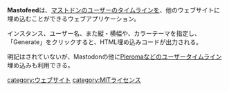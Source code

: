 {{Infobox software
| Name                = Mastofeed
<!-- | Image               = [[ファイル:Amaroq.jpg|120px|Amaroq]] -->
| Developer           = Drew Harwell
| SourceCode          = https://github.com/fenwick67/mastofeed
| Platform            = ウェブ
| ProgrammingLanguage = JavaScript
<!-- | Launch              = 2017年3月17日 -->
<!-- | Kifu                = [https://paypal.me/floofdog PayPal] -->
| License             = MITライセンス
| Web                 = https://www.mastofeed.com/
<!-- | Download            = [https://itunes.apple.com/us/app/amaroq-for-mastodon/id1214116200 AppStore] -->
}}'''Mastofeed'''は、[[Mastodon|マストドン]]のユーザーのタイムラインを、他のウェブサイトに埋め込むことができるウェブアプリケーション。

インスタンス、ユーザー名、また縦・横幅や、カラーテーマを指定し、「Generate」をクリックすると、HTML埋め込みコードが出力される。

明記はされていないが、Mastodonの他に[[Pleroma]]などのユーザータイムライン埋め込みも利用できる。

[[category:ウェブサイト]]
[[category:MITライセンス]]
{{DEFAULTSORT:mastofeed}}